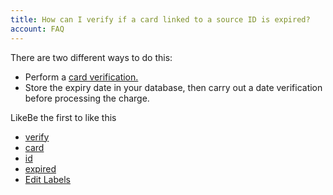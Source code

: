 ```yaml
---
title: How can I verify if a card linked to a source ID is expired?
account: FAQ 
---
```


There are two different ways to do this:

*   Perform a [card verification.](/risk-management/card-verification)
*   Store the expiry date in your database, then carry out a date verification before processing the charge.

  

LikeBe the first to like this

*   [verify](/label/FAQ/verify)
*   [card](/label/FAQ/card)
*   [id](/label/FAQ/id)
*   [expired](/label/FAQ/expired)
*   [Edit Labels](# "Edit Labels (Type 'l')")




